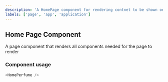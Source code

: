 ```yaml
---
description: 'A HomePage component for rendering contnet to be shown on the home page'
labels: ['page', 'app', 'application']
---
```



## Home Page Component

A page component that renders all components needed for the page to render

### Component usage

```js
<HomePerfume />
```
